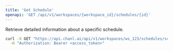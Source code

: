 ```yaml
---
title: 'Get Schedule'
openapi: 'GET /api/v1/workspaces/{workspace_id}/schedules/{id}'
---
```


Retrieve detailed information about a specific schedule.

<RequestExample>

```bash cURL
curl -X GET "https://api.chanl.ai/api/v1/workspaces/ws_123/schedules/schedule_456" \
  -H "Authorization: Bearer <access_token>"
```

</RequestExample>